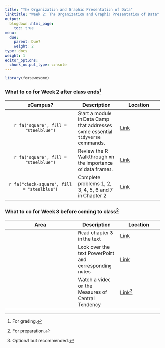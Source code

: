 ```yaml
---
title: "The Organization and Graphic Presentation of Data"
linktitle: "Week 2: The Organization and Graphic Presentation of Data"
output:
  blogdown::html_page:
    toc: true
menu:
  due:
    parent: Due?
    weight: 2
type: docs
weight: 1
editor_options: 
  chunk_output_type: console
---
```


```r
library(fontawesome)
```

### What to do for Week 2 after class ends^[For grading.]
eCampus? | Description | Location
:---: | --- | --- |
`r fa("square", fill = "steelblue")` | Start a module in Data Camp that addresses some essential `tidyverse` commands.  |  [Link](/lesson/02-lesson/#data-camp-1)
`r fa("square", fill = "steelblue")` | Review the R Walkthrough on the importance of data frames.  |  [Link](/lesson/02-lesson/#r-walkthrough-1)
`r fa("check-square", fill = "steelblue")` | Complete problems 1, 2, 3, 4, 5, 6 and 7 in Chapter 2  |  [Link](/assignment/02-homeworks/#weekly-task-1)



### What to do for Week 3 before coming to class^[For preparation.]
Area | Description | Location
:---: | --- | --- |
<i class="fas fa-book"></i> | Read chapter 3 in the text | [Link](/readings/03-readings/#book-stuff-1)
<i class="fas fa-chalkboard"></i> | Look over the text PowerPoint and corresponding notes | [Link](/lesson/03-lesson/#book-materials-1)
<i class="fas fa-lightbulb"></i> | Watch a video on the Measures of Central Tendency | [Link](/example/03-example/#crash-course-statistics-1)^[Optional but recommended.]


